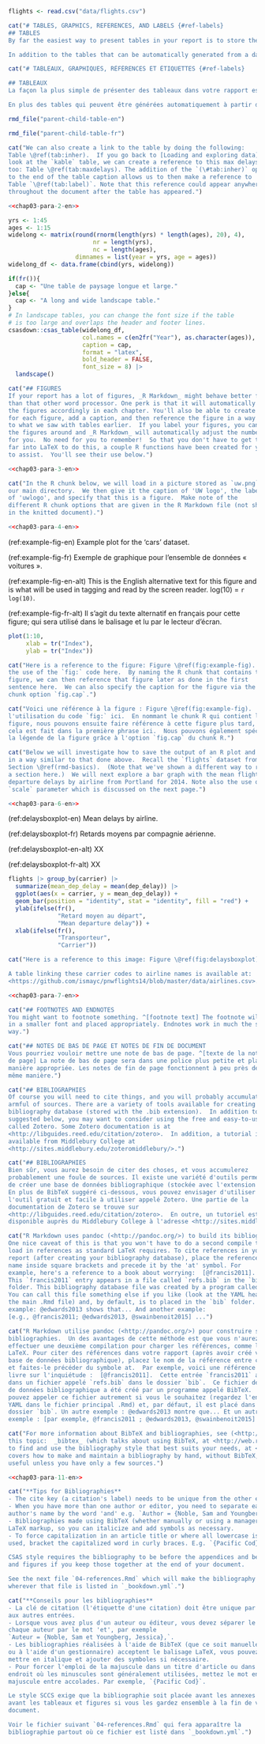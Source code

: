 ```r
flights <- read.csv("data/flights.csv")
```

```r
cat("# TABLES, GRAPHICS, REFERENCES, AND LABELS {#ref-labels}
## TABLES
By far the easiest way to present tables in your report is to store the contents of the table in a CSV or Excel file, then read that file in to your R Markdown document as a data frame. Then you can style the table with the `kable` function, or functions in the [kableExtra](https://cran.r-project.org/web/packages/kableExtra/index.html) pacakge. We recommend using `csasdown::csas_table()`, which simply passes some necessary arguments to `knitr::kable()` so that the tables will render correctly for CSAS.

In addition to the tables that can be automatically generated from a data frame in R that you saw in [R Markdown Basics] using the `kable` function, you can also create tables using pandoc. (More information is available at <http://pandoc.org/README.html#tables>.)  This might be useful if you don't have values specifically stored in R, but you'd like to display them in table form.  Below is an example.  Pay careful attention to the alignment in the table and hyphens to create the rows and columns. Generally we don't recommend this approach of typing the table directly into your R Markdown document.")
```
```r
cat("# TABLEAUX, GRAPHIQUES, RÉFÉRENCES ET ÉTIQUETTES {#ref-labels}

## TABLEAUX
La façon la plus simple de présenter des tableaux dans votre rapport est de stocker le contenu du tableau dans un fichier CSV ou Excel, puis de lire ce fichier dans votre document R Markdown comme un cadre de données. Vous pouvez ensuite styliser le tableau avec la fonction `kable` ou les fonctions du paquet [kableExtra](https://cran.r-project.org/web/packages/kableExtra/index.html). Nous recommandons d'utiliser `csasdown::csas_table()`, qui passe simplement quelques arguments nécessaires à `knitr::kable()` afin que les tableaux soient rendus correctement pour le SCCS.

En plus des tables qui peuvent être générées automatiquement à partir d'un cadre de données dans R que vous avez vu dans [R Markdown Basics] en utilisant la fonction `kable`, vous pouvez également créer des tables en utilisant pandoc. (Plus d'informations sont disponibles sur <http://pandoc.org/README.html#tables>.) Cela peut être utile si vous n'avez pas de valeurs spécifiquement stockées dans R, mais que vous souhaitez les afficher sous forme de tableau.  Vous trouverez ci-dessous un exemple.  Faites bien attention à l'alignement dans le tableau et aux tirets pour créer les lignes et les colonnes. En général, nous ne recommandons pas cette approche consistant à taper le tableau directement dans votre document R Markdown.")
```

```r
rmd_file("parent-child-table-en")
```

```r
rmd_file("parent-child-table-fr")
```

\clearpage

<!-- clearpage ends the page, and also dumps out all floats.
  Floats are things like tables and figures. -->

```r
cat("We can also create a link to the table by doing the following:
Table \@ref(tab:inher).  If you go back to [Loading and exploring data] and
look at the `kable` table, we can create a reference to this max delays table
too: Table \@ref(tab:maxdelays). The addition of the `(\#tab:inher)` option
to the end of the table caption allows us to then make a reference to
Table `\@ref(tab:label)`. Note that this reference could appear anywhere
throughout the document after the table has appeared.")
```
```r
<<chap03-para-2-en>>
```

\clearpage

```r
yrs <- 1:45
ages <- 1:15
widelong <- matrix(round(rnorm(length(yrs) * length(ages), 20), 4),
                        nr = length(yrs),
                        nc = length(ages),
                   dimnames = list(year = yrs, age = ages))
widelong_df <- data.frame(cbind(yrs, widelong))

if(fr()){
  cap <- "Une table de paysage longue et large."
}else{
  cap <- "A long and wide landscape table."
}
# In landscape tables, you can change the font size if the table
# is too large and overlaps the header and footer lines.
csasdown::csas_table(widelong_df,
                     col.names = c(en2fr("Year"), as.character(ages)),
                     caption = cap,
                     format = "latex",
                     bold_header = FALSE,
                     font_size = 8) |> 
  landscape()

```
\clearpage

```r
cat("## FIGURES
If your report has a lot of figures, _R Markdown_ might behave better for you
than that other word processor. One perk is that it will automatically number
the figures accordingly in each chapter. You'll also be able to create a label
for each figure, add a caption, and then reference the figure in a way similar
to what we saw with tables earlier.  If you label your figures, you can move
the figures around and _R Markdown_ will automatically adjust the numbering
for you.  No need for you to remember!  So that you don't have to get too
far into LaTeX to do this, a couple R functions have been created for you
to assist.  You'll see their use below.")
```
```r
<<chap03-para-3-en>>
```

<!--
One thing that may be annoying is the way _R Markdown_ handles "floats" like tables and figures (it's really \LaTeX's fault). \LaTeX\ will try to find the best place to put your object based on the text around it and until you're really, truly done writing you should just leave it where it lies. There are some optional arguments specified in the options parameter of the `label` function.  If you need to shift your figure around, it might be good to look here on tweaking the options argument:  <https://en.wikibooks.org/wiki/LaTeX/Floats,_Figures_and_Captions>

If you need a graphic or tabular material to be part of the text, you can just put it inline. If you need it to appear in the list of figures or tables, it should be placed in a code chunk.
-->

```r
cat("In the R chunk below, we will load in a picture stored as `uw.png` in
our main directory.  We then give it the caption of 'UW logo', the label
of 'uwlogo', and specify that this is a figure.  Make note of the
different R chunk options that are given in the R Markdown file (not shown
in the knitted document).")
```
```r
<<chap03-para-4-en>>
```
(ref:example-fig-en) Example plot for the 'cars' dataset.

(ref:example-fig-fr) Exemple de graphique pour l'ensemble de données « voitures ».

(ref:example-fig-en-alt) This is the English alternative text for this figure and is what will be used in tagging and read by the screen reader. log(10) = `r log(10)`.

(ref:example-fig-fr-alt) Il s'agit du texte alternatif en français pour cette figure; qui sera utilisé dans le balisage et lu par le lecteur d'écran.

```r

plot(1:10,
     xlab = tr("Index"),
     ylab = tr("Index"))
```

```r
cat("Here is a reference to the figure: Figure \@ref(fig:example-fig).  Note
the use of the `fig:` code here.  By naming the R chunk that contains the
figure, we can then reference that figure later as done in the first
sentence here.  We can also specify the caption for the figure via the R
chunk option `fig.cap`.")
```
```r
cat("Voici une référence à la figure : Figure \@ref(fig:example-fig).  Notez
l'utilisation du code `fig:` ici.  En nommant le chunk R qui contient la
figure, nous pouvons ensuite faire référence à cette figure plus tard, comme
cela est fait dans la première phrase ici.  Nous pouvons également spécifier
la légende de la figure grâce à l'option `fig.cap` du chunk R.")
```

\clearpage 

<!-- starts a new page and stops trying to place floats such as tables and figures -->

```r
cat("Below we will investigate how to save the output of an R plot and label it
in a way similar to that done above.  Recall the `flights` dataset from
Section \@ref(rmd-basics).  (Note that we've shown a different way to reference
a section here.)  We will next explore a bar graph with the mean flight
departure delays by airline from Portland for 2014. Note also the use of the
`scale` parameter which is discussed on the next page.")
```
```r
<<chap03-para-6-en>>
```

(ref:delaysboxplot-en) Mean delays by airline.

(ref:delaysboxplot-fr) Retards moyens par compagnie aérienne.

(ref:delaysboxplot-en-alt) XX

(ref:delaysboxplot-fr-alt) XX

```r

flights |> group_by(carrier) |>
  summarize(mean_dep_delay = mean(dep_delay)) |>
  ggplot(aes(x = carrier, y = mean_dep_delay)) +
  geom_bar(position = "identity", stat = "identity", fill = "red") + 
  ylab(ifelse(fr(),
              "Retard moyen au départ",
              "Mean departure delay")) + 
  xlab(ifelse(fr(),
              "Transporteur",
              "Carrier"))
```

```r
cat("Here is a reference to this image: Figure \@ref(fig:delaysboxplot).

A table linking these carrier codes to airline names is available at:
<https://github.com/ismayc/pnwflights14/blob/master/data/airlines.csv>.")
```
```r
<<chap03-para-7-en>>
```

\clearpage

```r
cat("## FOOTNOTES AND ENDNOTES
You might want to footnote something. ^[footnote text] The footnote will be
in a smaller font and placed appropriately. Endnotes work in much the same
way.")
```
```r
cat("## NOTES DE BAS DE PAGE ET NOTES DE FIN DE DOCUMENT
Vous pourriez vouloir mettre une note de bas de page. ^[texte de la note de bas
de page] La note de bas de page sera dans une police plus petite et placée de
manière appropriée. Les notes de fin de page fonctionnent à peu près de la
même manière.")
```

```r
cat("## BIBLIOGRAPHIES
Of course you will need to cite things, and you will probably accumulate an
armful of sources. There are a variety of tools available for creating a
bibliography database (stored with the .bib extension).  In addition to BibTeX
suggested below, you may want to consider using the free and easy-to-use tool
called Zotero. Some Zotero documentation is at
<http://libguides.reed.edu/citation/zotero>.  In addition, a tutorial is
available from Middlebury College at
<http://sites.middlebury.edu/zoteromiddlebury/>.")
```
```r
cat("## BIBLIOGRAPHIES
Bien sûr, vous aurez besoin de citer des choses, et vous accumulerez
probablement une foule de sources. Il existe une variété d'outils permettant
de créer une base de données bibliographique (stockée avec l'extension .bib).
En plus de BibTeX suggéré ci-dessous, vous pouvez envisager d'utiliser
l'outil gratuit et facile à utiliser appelé Zotero. Une partie de la
documentation de Zotero se trouve sur
<http://libguides.reed.edu/citation/zotero>.  En outre, un tutoriel est
disponible auprès du Middlebury College à l'adresse <http://sites.middlebury.edu/zoteromiddlebury/>.")
```

```r
cat("R Markdown uses pandoc (<http://pandoc.org/>) to build its bibliographies.
One nice caveat of this is that you won't have to do a second compile to
load in references as standard LaTeX requires. To cite references in your
report (after creating your bibliography database), place the reference
name inside square brackets and precede it by the 'at' symbol. For
example, here's a reference to a book about worrying:  [@francis2011].
This `francis2011` entry appears in a file called `refs.bib` in the `bib`
folder. This bibliography database file was created by a program called BibTeX.
You can call this file something else if you like (look at the YAML header in
the main .Rmd file) and, by default, is to placed in the `bib` folder. Another
example: @edwards2013 shows that... And another example:
[e.g., @francis2011; @edwards2013, @swainbenoit2015] ...")
```
```r
cat("R Markdown utilise pandoc (<http://pandoc.org/>) pour construire ses
bibliographies.  Un des avantages de cette méthode est que vous n'aurez pas à
effectuer une deuxième compilation pour charger les références, comme l'exige
LaTeX. Pour citer des références dans votre rapport (après avoir créé votre
base de données bibliographique), placez le nom de la référence entre crochets
et faites-le précéder du symbole at.  Par exemple, voici une référence à un
livre sur l'inquiétude :  [@francis2011].  Cette entrée `francis2011` apparaît
dans un fichier appelé `refs.bib` dans le dossier `bib`.  Ce fichier de base
de données bibliographique a été créé par un programme appelé BibTeX.  Vous
pouvez appeler ce fichier autrement si vous le souhaitez (regardez l'en-tête
YAML dans le fichier principal .Rmd) et, par défaut, il est placé dans le
dossier `bib`. Un autre exemple : @edwards2013 montre que... Et un autre
exemple : [par exemple, @francis2011 ; @edwards2013, @swainbenoit2015] ...")
```

```r
cat("For more information about BibTeX and bibliographies, see (<http://web.reed.edu/cis/help/latex/index.html>). There are three pages on
this topic:  _bibtex_ (which talks about using BibTeX, at <http://web.reed.edu/cis/help/latex/bibtex.html>), _bibtexstyles_ (about how
to find and use the bibliography style that best suits your needs, at <http://web.reed.edu/cis/help/latex/bibtexstyles.html>) and _bibman_ (which
covers how to make and maintain a bibliography by hand, without BibTeX, at <http://web.reed.edu/cis/help/latex/bibman.html>). The last page will not be
useful unless you have only a few sources.")
```
```r
<<chap03-para-11-en>>
```

```r
cat("**Tips for Bibliographies**
- The cite key (a citation's label) needs to be unique from the other entries.
- When you have more than one author or editor, you need to separate each
author's name by the word 'and' e.g. `Author = {Noble, Sam and Youngberg, Jessica},`.
- Bibliographies made using BibTeX (whether manually or using a manager) accept
LaTeX markup, so you can italicize and add symbols as necessary.
- To force capitalization in an article title or where all lowercase is generally
used, bracket the capitalized word in curly braces. E.g. `{Pacific Cod}`.

CSAS style requires the bibliography to be before the appendices and before tables
and figures if you keep those together at the end of your document.

See the next file `04-references.Rmd` which will make the bibliography appear
wherever that file is listed in `_bookdown.yml`.")
```
```r
cat("**Conseils pour les bibliographies**
- La clé de citation (l'étiquette d'une citation) doit être unique par rapport
aux autres entrées.
- Lorsque vous avez plus d'un auteur ou éditeur, vous devez séparer le nom de
chaque auteur par le mot 'et', par exemple
`Auteur = {Noble, Sam et Youngberg, Jessica},`.
- Les bibliographies réalisées à l'aide de BibTeX (que ce soit manuellement
ou à l'aide d'un gestionnaire) acceptent le balisage LaTeX, vous pouvez donc
mettre en italique et ajouter des symboles si nécessaire.
- Pour forcer l'emploi de la majuscule dans un titre d'article ou dans un
endroit où les minuscules sont généralement utilisées, mettez le mot en
majuscule entre accolades. Par exemple, `{Pacific Cod}`.

Le style SCCS exige que la bibliographie soit placée avant les annexes et
avant les tableaux et figures si vous les gardez ensemble à la fin de votre
document.

Voir le fichier suivant `04-references.Rmd` qui fera apparaître la
bibliographie partout où ce fichier est listé dans `_bookdown.yml`.")
```

\clearpage
